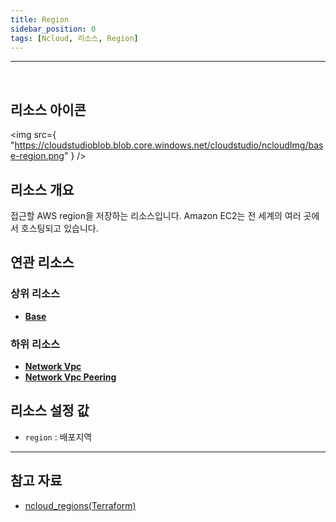 ```yaml
---
title: Region
sidebar_position: 0
tags: [Ncloud, 리소스, Region]
---
```


<hr />
<br />

## 리소스 아이콘

<img
    src={
        "https://cloudstudioblob.blob.core.windows.net/cloudstudio/ncloudImg/base-region.png"
    }
/>

## 리소스 개요

접근할 AWS region을 저장하는 리소스입니다. Amazon EC2는 전 세계의 여러 곳에서 호스팅되고 있습니다.

## 연관 리소스

### 상위 리소스

-   [**Base**](https://docs.cstudio.app/docs/resource/ncloud/Base/)

### 하위 리소스

-   [**Network Vpc**](https://docs.cstudio.app/docs/resource/ncloud/Network/Vpc)
-   [**Network Vpc Peering**](https://docs.cstudio.app/docs/resource/ncloud/Network/VpcPeering)

## 리소스 설정 값

-   `region` : 배포지역

---

## 참고 자료

-   [ncloud_regions(Terraform)](https://registry.terraform.io/providers/NaverCloudPlatform/ncloud/latest/docs/data-sources/regions)
